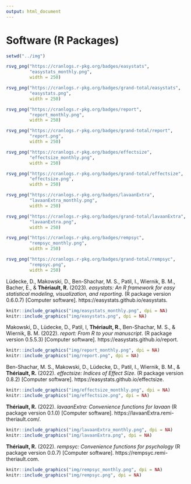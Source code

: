 ```yaml
---
output: html_document
---
```


\scriptsize
\setlength{\parindent}{-0.2in}
\setlength{\leftskip}{0.2in}
\setlength{\parskip}{8pt}

# Software (R Packages)

```r
setwd("../img")

rsvg_png("https://cranlogs.r-pkg.org/badges/easystats", 
         "easystats_monthly.png",
         width = 250)

rsvg_png("https://cranlogs.r-pkg.org/badges/grand-total/easystats", 
         "easystats.png",
         width = 250)

rsvg_png("https://cranlogs.r-pkg.org/badges/report", 
         "report_monthly.png",
         width = 250)

rsvg_png("https://cranlogs.r-pkg.org/badges/grand-total/report", 
         "report.png",
         width = 250)

rsvg_png("https://cranlogs.r-pkg.org/badges/effectsize", 
         "effectsize_monthly.png",
         width = 250)

rsvg_png("https://cranlogs.r-pkg.org/badges/grand-total/effectsize", 
         "effectsize.png",
         width = 250)

rsvg_png("https://cranlogs.r-pkg.org/badges/lavaanExtra", 
         "lavaanExtra_monthly.png",
         width = 250)

rsvg_png("https://cranlogs.r-pkg.org/badges/grand-total/lavaanExtra", 
         "lavaanExtra.png",
         width = 250)

rsvg_png("https://cranlogs.r-pkg.org/badges/rempsyc", 
         "rempsyc_monthly.png",
         width = 250)

rsvg_png("https://cranlogs.r-pkg.org/badges/grand-total/rempsyc", 
         "rempsyc.png",
         width = 250)
```

Lüdecke, D., Makowski, D., Ben-Shachar, M. S., Patil, I., Wiernik, B. M., Bacher, E., & **Thériault, R.** (2023). *easystats: An R framework for easy statistical modeling, visualization, and reporting*. (R package version 0.6.0.7) [Computer software]. https://easystats.github.io/easystats.
```r
knitr::include_graphics("img/easystats_monthly.png", dpi = NA)
knitr::include_graphics("img/easystats.png", dpi = NA)
```

Makowski, D., Lüdecke, D., Patil, I, **Thériault, R.**, Ben-Shachar, M. S., & Wiernik, B. M. (2022). *report: From R to your manuscript*. (R package version 0.5.5.3) [Computer software]. https://easystats.github.io/report.
```r
knitr::include_graphics("img/report_monthly.png", dpi = NA)
knitr::include_graphics("img/report.png", dpi = NA)
```

Ben-Shachar, M. S., Makowski, D., Lüdecke, D., Patil, I., Wiernik, B. M., & **Thériault, R.** (2022). *effectsize: Indices of Effect Size*. (R package version 0.8.2) [Computer software]. https://easystats.github.io/effectsize.
```r
knitr::include_graphics("img/effectsize_monthly.png", dpi = NA)
knitr::include_graphics("img/effectsize.png", dpi = NA)
```

**Thériault, R.** (2022). *lavaanExtra: Convenience functions for lavaan* 
(R package version 0.1.0) [Computer software]. https://lavaanExtra.remi-theriault.com/.
```r
knitr::include_graphics("img/lavaanExtra_monthly.png", dpi = NA)
knitr::include_graphics("img/lavaanExtra.png", dpi = NA)
```

**Thériault, R.** (2022). *rempsyc: Convenience functions for psychology* 
(R package version 0.0.7) [Computer software]. https://rempsyc.remi-theriault.com.
```r
knitr::include_graphics("img/rempsyc_monthly.png", dpi = NA)
knitr::include_graphics("img/rempsyc.png", dpi = NA)
```